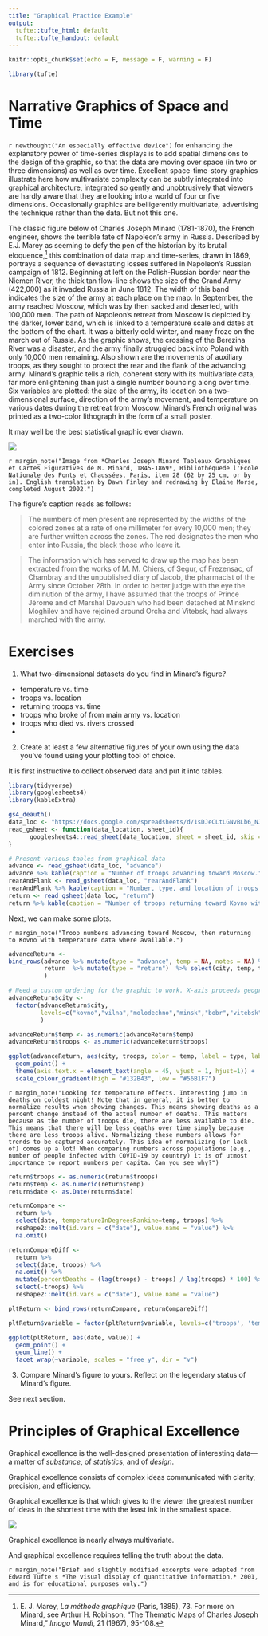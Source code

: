 ```yaml
---
title: "Graphical Practice Example"
output:
  tufte::tufte_html: default
  tufte::tufte_handout: default
---
```


```r
knitr::opts_chunk$set(echo = F, message = F, warning = F)
```

```r
library(tufte)
```

# Narrative Graphics of Space and Time 

`r newthought("An especially effective device")` for enhancing the explanatory power of time-series displays is to add spatial dimensions to the design of the graphic, so that the data are moving over space (in two or three dimensions) as well as over time. Excellent space-time-story graphics illustrate here how multivariate complexity can be subtly integrated into graphical architecture, integrated so gently and unobtrusively that viewers are hardly aware that they are looking into a world of four or five dimensions. Occasionally graphics are belligerently multivariate, advertising the technique rather than the data. But not this one.

The classic figure below of Charles Joseph Minard (1781-1870), the French engineer, shows the terrible fate of Napoleon's army in Russia. Described by E.J. Marey as seeming to defy the pen of the historian by its brutal eloquence,[^1] this combination of data map and time-series, drawn in 1869, portrays a sequence of devastating losses suffered in Napoleon's Russian campaign of 1812. Beginning at left on the Polish-Russian border near the Niemen River, the thick tan flow-line shows the size of the Grand Army (422,000) as it invaded Russia in June 1812. The width of this band indicates the size of the army at each place on the map. In September, the army reached Moscow, which was by then sacked and deserted, with 100,000 men. The path of Napoleon's retreat from Moscow is depicted by the darker, lower band, which is linked to a temperature scale and dates at the bottom of the chart. It was a bitterly cold winter, and many froze on the march out of Russia. As the graphic shows, the crossing of the Berezina River was a disaster, and the army finally struggled back into Poland with only 10,000 men remaining. Also shown are the movements of auxiliary troops, as they sought to protect the rear and the flank of the advancing army. Minard's graphic tells a rich, coherent story with its multivariate data, far more enlightening than just a single number bouncing along over time. Six variables are plotted: the size of the army, its location on a two-dimensional surface, direction of the army's movement, and temperature on various dates during the retreat from Moscow. Minard's French original was printed as a two-color lithograph in the form of a small poster.

It may well be the best statistical graphic ever drawn.

[^1]: E. J. Marey, *La méthode graphique* (Paris, 1885), 73. For more on Minard, see Arthur H. Robinson, "The Thematic Maps of Charles Joseph Minard," *Imago Mundi*, 21 (1967), 95-108.

::: {.fullwidth}
![](./redrawnMinardNapoleonInvasion.jpg)
:::

`r margin_note("Image from *Charles Joseph Minard Tableaux Graphiques et Cartes Figuratives de M. Minard, 1845-1869*, Bibliothéquede l'École Nationale des Ponts et Chaussées, Paris, item 28 (62 by 25 cm, or by in). English translation by Dawn Finley and redrawing by Elaine Morse, completed August 2002.")`

The figure's caption reads as follows:

> The numbers of men present are represented by the widths of the colored zones at a rate of one millimeter for every 10,000 men; they are further written across the zones. The red designates the men who enter into Russia, the black those who leave it.

> The information which has served to draw up the map has been extracted from the works of M. M. Chiers, of Segur, of Frezensac, of Chambray and the unpublished diary of Jacob, the pharmacist of the Army since October 28th. In order to better judge with the eye the diminution of the army, I have assumed that the troops of Prince Jérome and of Marshal Davoush who had been detached at Minsknd Moghilev and have rejoined around Orcha and Vitebsk, had always marched with the army.

# Exercises

1. What two-dimensional datasets do you find in Minard's figure?

* temperature vs. time
* troops vs. location
* returning troops vs. time
* troops who broke of from main army vs. location
* troops who died vs. rivers crossed
*

2. Create at least a few alternative figures of your own using the data you've found using your plotting tool of choice.

It is first instructive to collect observed data and put it into tables.

```r
library(tidyverse)
library(googlesheets4)
library(kableExtra)

gs4_deauth()
data_loc <- "https://docs.google.com/spreadsheets/d/1sDJeCLtLGNvBLb6_NJW-fuas2T3UU_Yi7DOCCQqO3ps"
read_gsheet <- function(data_location, sheet_id){
      googlesheets4::read_sheet(data_location, sheet = sheet_id, skip = 0, col_types = "c")
}

# Present various tables from graphical data
advance <- read_gsheet(data_loc, "advance")
advance %>% kable(caption = "Number of troops advancing toward Moscow.")
rearAndFlank <- read_gsheet(data_loc, "rearAndFlank")
rearAndFlank %>% kable(caption = "Number, type, and location of troops who broke off from majority.") 
return <- read_gsheet(data_loc, "return")
return %>% kable(caption = "Number of troops returning toward Kovno with additional data.") 
```

Next, we can make some plots.

`r margin_note("Troop numbers advancing toward Moscow, then returning to Kovno with temperature data where available.")`

```r
advanceReturn <-
bind_rows(advance %>% mutate(type = "advance", temp = NA, notes = NA) %>% select(city, temp, troops, type),
          return  %>% mutate(type = "return")  %>% select(city, temp, troops, type, notes)
          )

# Need a custom ordering for the graphic to work. X-axis proceeds geographically.
advanceReturn$city <- 
  factor(advanceReturn$city,
         levels=c("kovno","vilna","molodechno","minsk","bobr","vitebsk","orcha","smolensk","dorobouj","viarma","gjat","maroyaraslovets","moscow")
         )

advanceReturn$temp <- as.numeric(advanceReturn$temp)
advanceReturn$troops <- as.numeric(advanceReturn$troops)

ggplot(advanceReturn, aes(city, troops, color = temp, label = type, label2 = notes)) +
  geom_point() +
  theme(axis.text.x = element_text(angle = 45, vjust = 1, hjust=1)) +
  scale_colour_gradient(high = "#132B43", low = "#56B1F7")
```

`r margin_note("Looking for temperature effects. Interesting jump in deaths on coldest night! Note that in general, it is better to normalize results when showing changes. This means showing deaths as a percent change instead of the actual number of deaths. This matters because as the number of troops die, there are less available to die. This means that there will be less deaths over time simply because there are less troops alive. Normalizing these numbers allows for trends to be captured accurately. This idea of normalizing (or lack of) comes up a lot! When comparing numbers across populations (e.g., number of people infected with COVID-19 by country) it is of utmost importance to report numbers per capita. Can you see why?")`

```r
return$troops <- as.numeric(return$troops)
return$temp <- as.numeric(return$temp)
return$date <- as.Date(return$date)

returnCompare <-
  return %>%
  select(date, temperatureInDegreesRankine=temp, troops) %>%
  reshape2::melt(id.vars = c("date"), value.name = "value") %>%
  na.omit()

returnCompareDiff <-
  return %>%
  select(date, troops) %>%
  na.omit() %>%
  mutate(percentDeaths = (lag(troops) - troops) / lag(troops) * 100) %>%
  select(-troops) %>%
  reshape2::melt(id.vars = c("date"), value.name = "value")

pltReturn <- bind_rows(returnCompare, returnCompareDiff)

pltReturn$variable = factor(pltReturn$variable, levels=c('troops', 'temperatureInDegreesRankine', 'percentDeaths'))

ggplot(pltReturn, aes(date, value)) +
  geom_point() +
  geom_line() +
  facet_wrap(~variable, scales = "free_y", dir = "v")
```

3. Compare Minard's figure to yours. Reflect on the legendary status of Minard's figure.

See next section.

# Principles of Graphical Excellence

Graphical excellence is the well-designed presentation of interesting data---a matter of *substance*, of *statistics*, and of *design*.

Graphical excellence consists of complex ideas communicated with clarity, precision, and efficiency.

Graphical excellence is that which gives to the viewer the greatest number of ideas in the shortest time with the least ink in the smallest space.

![](./graphicalExcellence.jpg)

Graphical excellence is nearly always multivariate.

And graphical excellence requires telling the truth about the data.

`r margin_note("Brief and slightly modified excerpts were adapted from Edward Tufte's *The visual display of quantitative information,* 2001, and is for educational purposes only.")`